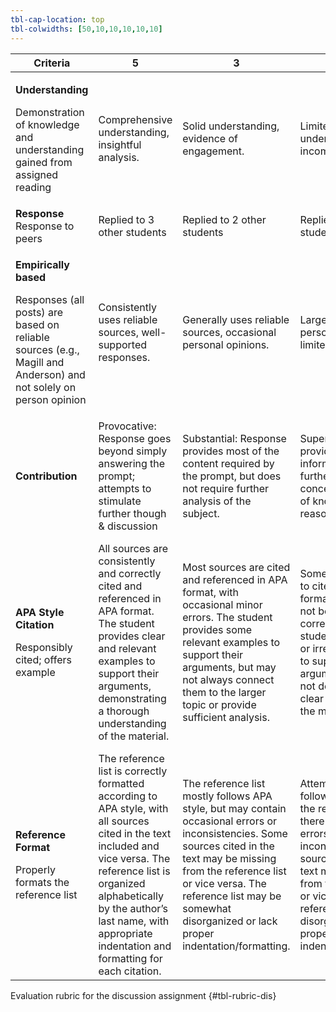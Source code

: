 ```yaml
---
tbl-cap-location: top
tbl-colwidths: [50,10,10,10,10,10]
---
```


+------------------------------------------------------------------------------------------------------------------+------------------------------------------------------------------------------------------------------------------------------------------------------------------------------------------------------------------------------------------------------------------------+--------------------------------------------------------------------------------------------------------------------------------------------------------------------------------------------------------------------------------------------------------------------------------+-----------------------------------------------------------------------------------------------------------------------------------------------------------------------------------------------------------------------------------------------------------------------------------+--------------------------------------------------------------------------------------------------------------------------------------------------------------------------------------------------------------------------------+-----------------------+
| Criteria                                                                                                         | 5                                                                                                                                                                                                                                                                      | 3                                                                                                                                                                                                                                                                              | 2                                                                                                                                                                                                                                                                                 | 0                                                                                                                                                                                                                              | Pts                   |
+==================================================================================================================+========================================================================================================================================================================================================================================================================+================================================================================================================================================================================================================================================================================+===================================================================================================================================================================================================================================================================================+================================================================================================================================================================================================================================+=======================+
| **Understanding**                                                                                                | Comprehensive understanding, insightful analysis.                                                                                                                                                                                                                      | Solid understanding, evidence of engagement.                                                                                                                                                                                                                                   | Limited understanding, incomplete analysis.                                                                                                                                                                                                                                       | No understanding demonstrated.                                                                                                                                                                                                 | 5                     |
|                                                                                                                  |                                                                                                                                                                                                                                                                        |                                                                                                                                                                                                                                                                                |                                                                                                                                                                                                                                                                                   |                                                                                                                                                                                                                                |                       |
| Demonstration of knowledge and understanding gained from assigned reading                                        |                                                                                                                                                                                                                                                                        |                                                                                                                                                                                                                                                                                |                                                                                                                                                                                                                                                                                   |                                                                                                                                                                                                                                |                       |
+------------------------------------------------------------------------------------------------------------------+------------------------------------------------------------------------------------------------------------------------------------------------------------------------------------------------------------------------------------------------------------------------+--------------------------------------------------------------------------------------------------------------------------------------------------------------------------------------------------------------------------------------------------------------------------------+-----------------------------------------------------------------------------------------------------------------------------------------------------------------------------------------------------------------------------------------------------------------------------------+--------------------------------------------------------------------------------------------------------------------------------------------------------------------------------------------------------------------------------+-----------------------+
| **Response**\                                                                                                    | Replied to 3 other students                                                                                                                                                                                                                                            | Replied to 2 other students                                                                                                                                                                                                                                                    | Replied to 1 other students                                                                                                                                                                                                                                                       |                                                                                                                                                                                                                                | 5                     |
| Response to peers                                                                                                |                                                                                                                                                                                                                                                                        |                                                                                                                                                                                                                                                                                |                                                                                                                                                                                                                                                                                   |                                                                                                                                                                                                                                |                       |
+------------------------------------------------------------------------------------------------------------------+------------------------------------------------------------------------------------------------------------------------------------------------------------------------------------------------------------------------------------------------------------------------+--------------------------------------------------------------------------------------------------------------------------------------------------------------------------------------------------------------------------------------------------------------------------------+-----------------------------------------------------------------------------------------------------------------------------------------------------------------------------------------------------------------------------------------------------------------------------------+--------------------------------------------------------------------------------------------------------------------------------------------------------------------------------------------------------------------------------+-----------------------+
| **Empirically based**                                                                                            | Consistently uses reliable sources, well-supported responses.                                                                                                                                                                                                          | Generally uses reliable sources, occasional personal opinions.                                                                                                                                                                                                                 | Largely based on personal opinions, limited use of sources.                                                                                                                                                                                                                       | Consistently relies on personal opinions, no reliable sources used.                                                                                                                                                            | 5                     |
|                                                                                                                  |                                                                                                                                                                                                                                                                        |                                                                                                                                                                                                                                                                                |                                                                                                                                                                                                                                                                                   |                                                                                                                                                                                                                                |                       |
| Responses (all posts) are based on reliable sources (e.g., Magill and Anderson) and not solely on person opinion |                                                                                                                                                                                                                                                                        |                                                                                                                                                                                                                                                                                |                                                                                                                                                                                                                                                                                   |                                                                                                                                                                                                                                |                       |
+------------------------------------------------------------------------------------------------------------------+------------------------------------------------------------------------------------------------------------------------------------------------------------------------------------------------------------------------------------------------------------------------+--------------------------------------------------------------------------------------------------------------------------------------------------------------------------------------------------------------------------------------------------------------------------------+-----------------------------------------------------------------------------------------------------------------------------------------------------------------------------------------------------------------------------------------------------------------------------------+--------------------------------------------------------------------------------------------------------------------------------------------------------------------------------------------------------------------------------+-----------------------+
| **Contribution**                                                                                                 | Provocative: Response goes beyond simply answering the prompt; attempts to stimulate further though & discussion                                                                                                                                                       | Substantial: Response provides most of the content required by the prompt, but does not require further analysis of the subject.                                                                                                                                               | Superficial: Response provides obvious information without further analysis of the concept; lacks depth of knowledge or reasoning.                                                                                                                                                | Not acceptable:                                                                                                                                                                                                                | 5                     |
|                                                                                                                  |                                                                                                                                                                                                                                                                        |                                                                                                                                                                                                                                                                                |                                                                                                                                                                                                                                                                                   |                                                                                                                                                                                                                                |                       |
|                                                                                                                  |                                                                                                                                                                                                                                                                        |                                                                                                                                                                                                                                                                                |                                                                                                                                                                                                                                                                                   | Information is minimal.                                                                                                                                                                                                        |                       |
+------------------------------------------------------------------------------------------------------------------+------------------------------------------------------------------------------------------------------------------------------------------------------------------------------------------------------------------------------------------------------------------------+--------------------------------------------------------------------------------------------------------------------------------------------------------------------------------------------------------------------------------------------------------------------------------+-----------------------------------------------------------------------------------------------------------------------------------------------------------------------------------------------------------------------------------------------------------------------------------+--------------------------------------------------------------------------------------------------------------------------------------------------------------------------------------------------------------------------------+-----------------------+
| **APA Style Citation**                                                                                           | All sources are consistently and correctly cited and referenced in APA format. The student provides clear and relevant examples to support their arguments, demonstrating a thorough understanding of the material.                                                    | Most sources are cited and referenced in APA format, with occasional minor errors. The student provides some relevant examples to support their arguments, but may not always connect them to the larger topic or provide sufficient analysis.                                 | Some attempt is made to cite sources in APA format, but they may not be consistently or correctly cited. The student provides few or irrelevant examples to support their arguments, and may not demonstrate a clear understanding of the material.                               | No sources are cited or referenced in APA format, or sources are improperly cited. The student provides no examples to support their arguments, or provides only irrelevant or factually incorrect examples.                   | 5                     |
|                                                                                                                  |                                                                                                                                                                                                                                                                        |                                                                                                                                                                                                                                                                                |                                                                                                                                                                                                                                                                                   |                                                                                                                                                                                                                                |                       |
| Responsibly cited; offers example                                                                                |                                                                                                                                                                                                                                                                        |                                                                                                                                                                                                                                                                                |                                                                                                                                                                                                                                                                                   |                                                                                                                                                                                                                                |                       |
+------------------------------------------------------------------------------------------------------------------+------------------------------------------------------------------------------------------------------------------------------------------------------------------------------------------------------------------------------------------------------------------------+--------------------------------------------------------------------------------------------------------------------------------------------------------------------------------------------------------------------------------------------------------------------------------+-----------------------------------------------------------------------------------------------------------------------------------------------------------------------------------------------------------------------------------------------------------------------------------+--------------------------------------------------------------------------------------------------------------------------------------------------------------------------------------------------------------------------------+-----------------------+
| **Reference Format**                                                                                             | The reference list is correctly formatted according to APA style, with all sources cited in the text included and vice versa. The reference list is organized alphabetically by the author's last name, with appropriate indentation and formatting for each citation. | The reference list mostly follows APA style, but may contain occasional errors or inconsistencies. Some sources cited in the text may be missing from the reference list or vice versa. The reference list may be somewhat disorganized or lack proper indentation/formatting. | Attempt is made to follow APA style for the reference list, but there are frequent errors or inconsistencies. Many sources cited in the text may be missing from the reference list or vice versa. The reference list may be disorganized and lack proper indentation/formatting. | The reference list does not follow APA style at all, or is missing altogether. Many sources cited in the text are missing from the reference list or vice versa. The reference list may be disorganized and difficult to read. | 5                     |
|                                                                                                                  |                                                                                                                                                                                                                                                                        |                                                                                                                                                                                                                                                                                |                                                                                                                                                                                                                                                                                   |                                                                                                                                                                                                                                |                       |
| Properly formats the reference list                                                                              |                                                                                                                                                                                                                                                                        |                                                                                                                                                                                                                                                                                |                                                                                                                                                                                                                                                                                   |                                                                                                                                                                                                                                |                       |
+------------------------------------------------------------------------------------------------------------------+------------------------------------------------------------------------------------------------------------------------------------------------------------------------------------------------------------------------------------------------------------------------+--------------------------------------------------------------------------------------------------------------------------------------------------------------------------------------------------------------------------------------------------------------------------------+-----------------------------------------------------------------------------------------------------------------------------------------------------------------------------------------------------------------------------------------------------------------------------------+--------------------------------------------------------------------------------------------------------------------------------------------------------------------------------------------------------------------------------+-----------------------+

Evaluation rubric for the discussion assignment {#tbl-rubric-dis}

